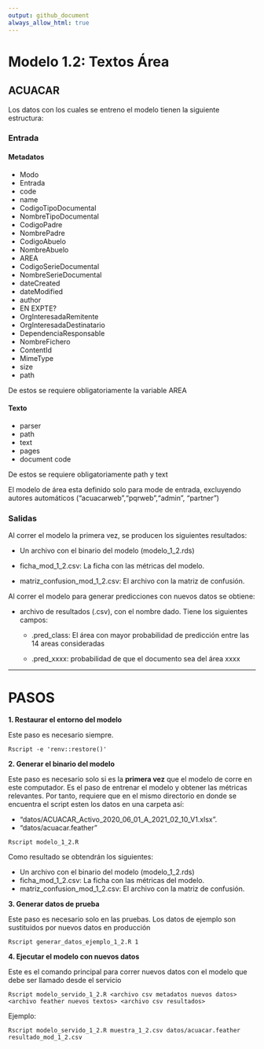 ---
output: github_document
always_allow_html: true
---

# Modelo 1.2: Textos Área  
## ACUACAR

Los datos con  los cuales se entreno el modelo tienen la siguiente estructura:

### Entrada

#### Metadatos

- Modo
- Entrada	
- code
- name
- CodigoTipoDocumental
- NombreTipoDocumental
- CodigoPadre
- NombrePadre
- CodigoAbuelo
- NombreAbuelo
- AREA
- CodigoSerieDocumental	
- NombreSerieDocumental
- dateCreated
- dateModified
- author
- EN EXPTE?	
- OrgInteresadaRemitente
- OrgInteresadaDestinatario	
- DependenciaResponsable	
- NombreFichero
- ContentId	
- MimeType
- size
- path

De estos se requiere obligatoriamente la variable AREA

#### Texto

 - parser
 - path
 - text
 - pages
 - document code
 
De estos se requiere obligatoriamente path y text

El modelo de área esta definido solo para mode de entrada, excluyendo autores 
automáticos ("acuacarweb","pqrweb","admin", "partner")



### Salidas

Al correr el modelo la primera vez, se producen los siguientes resultados:

- Un archivo con el binario del modelo (modelo_1_2.rds)

- ficha_mod_1_2.csv: La ficha con las métricas del modelo. 

- matriz_confusion_mod_1_2.csv: El archivo con la matriz de confusión. 


Al correr el modelo para generar predicciones con nuevos datos se obtiene:

- archivo de resultados (.csv), con el nombre dado. Tiene los siguientes campos:

  - .pred_class: El área con mayor probabilidad de predicción entre las 14 areas 
  consideradas 

  - .pred_xxxx: probabilidad de que el documento sea del área xxxx 


***



# PASOS

**1. Restaurar el entorno del modelo**

Este paso es necesario siempre.

```
Rscript -e 'renv::restore()'
```

**2. Generar el binario del modelo**


Este paso es necesario solo si es la **primera vez** que el modelo de corre en 
este computador. Es el paso de entrenar el modelo y obtener las métricas relevantes.
Por tanto, requiere que en el mismo directorio en donde se encuentra el script
esten los datos en una carpeta así: 

- "datos/ACUACAR_Activo_2020_06_01_A_2021_02_10_V1.xlsx". 
- "datos/acuacar.feather"


```
Rscript modelo_1_2.R
```

Como resultado se obtendrán los siguientes:

- Un archivo con el binario del modelo (modelo_1_2.rds)
- ficha_mod_1_2.csv: La ficha con las métricas del modelo. 
- matriz_confusion_mod_1_2.csv: El archivo con la matriz de confusión. 




**3. Generar datos de prueba**

Este paso es necesario solo en las pruebas. Los datos de ejemplo son sustituidos por nuevos datos en producción 

```
Rscript generar_datos_ejemplo_1_2.R 1
```

**4. Ejecutar el modelo con nuevos datos**

Este es el comando principal para correr nuevos datos con el modelo que debe
ser llamado desde el servicio

```
Rscript modelo_servido_1_2.R <archivo csv metadatos nuevos datos> 
<archivo feather nuevos textos> <archivo csv resultados>
```

Ejemplo:

```
Rscript modelo_servido_1_2.R muestra_1_2.csv datos/acuacar.feather resultado_mod_1_2.csv
```